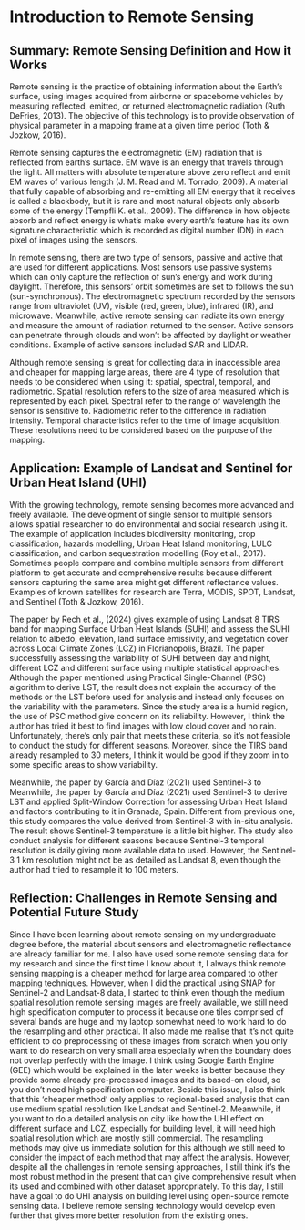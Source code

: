# Introduction to Remote Sensing

## Summary: Remote Sensing Definition and How it Works

Remote sensing is the practice of obtaining information about the Earth’s surface, using images acquired from airborne or spaceborne vehicles by measuring reflected, emitted, or returned electromagnetic radiation (Ruth DeFries, 2013). The objective of this technology is to provide observation of physical parameter in a mapping frame at a given time period (Toth & Jozkow, 2016).

Remote sensing captures the electromagnetic (EM) radiation that is reflected from earth’s surface. EM wave is an energy that travels through the light. All matters with absolute temperature above zero reflect and emit EM waves of various length (J. M. Read and M. Torrado, 2009). A material that fully capable of absorbing and re-emitting all EM energy that it receives is called a blackbody, but it is rare and most natural objects only absorb some of the energy (Tempfli K. et al., 2009). The difference in how objects absorb and reflect energy is what’s make every earth’s feature has its own signature characteristic which is recorded as digital number (DN) in each pixel of images using the sensors.

In remote sensing, there are two type of sensors, passive and active that are used for different applications. Most sensors use passive systems which can only capture the reflection of sun’s energy and work during daylight. Therefore, this sensors’ orbit sometimes are set to follow’s the sun (sun-synchronous). The electromagnetic spectrum recorded by the sensors range from ultraviolet (UV), visible (red, green, blue), infrared (IR), and microwave. Meanwhile, active remote sensing can radiate its own energy and measure the amount of radiation returned to the sensor. Active sensors can penetrate through clouds and won’t be affected by daylight or weather conditions. Example of active sensors included SAR and LIDAR.

Although remote sensing is great for collecting data in inaccessible area and cheaper for mapping large areas, there are 4 type of resolution that needs to be considered when using it: spatial, spectral, temporal, and radiometric. Spatial resolution refers to the size of area measured which is represented by each pixel. Spectral refer to the range of wavelength the sensor is sensitive to. Radiometric refer to the difference in radiation intensity. Temporal characteristics refer to the time of image acquisition. These resolutions need to be considered based on the purpose of the mapping.

## Application: Example of Landsat and Sentinel for Urban Heat Island (UHI)

With the growing technology, remote sensing becomes more advanced and freely available. The development of single sensor to multiple sensors allows spatial researcher to do environmental and social research using it. The example of application includes biodiversity monitoring, crop classification, hazards modelling, Urban Heat Island monitoring, LULC classification, and carbon sequestration modelling (Roy et al., 2017). Sometimes people compare and combine multiple sensors from different platform to get accurate and comprehensive results because different sensors capturing the same area might get different reflectance values. Examples of known satellites for research are Terra, MODIS, SPOT, Landsat, and Sentinel (Toth & Jozkow, 2016).

The paper by Rech et al., (2024) gives example of using Landsat 8 TIRS band for mapping Surface Urban Heat Islands (SUHI) and assess the SUHI relation to albedo, elevation, land surface emissivity, and vegetation cover across Local Climate Zones (LCZ) in Florianopolis, Brazil. The paper successfully assessing the variability of SUHI between day and night, different LCZ and different surface using multiple statistical approaches. Although the paper mentioned using Practical Single-Channel (PSC) algorithm to derive LST, the result does not explain the accuracy of the methods or the LST before used for analysis and instead only focuses on the variability with the parameters. Since the study area is a humid region, the use of PSC method give concern on its reliability. However, I think the author has tried it best to find images with low cloud cover and no rain. Unfortunately, there’s only pair that meets these criteria, so it’s not feasible to conduct the study for different seasons. Moreover, since the TIRS band already resampled to 30 meters, I think it would be good if they zoom in to some specific areas to show variability.

Meanwhile, the paper by García and Díaz (2021) used Sentinel-3 to Meanwhile, the paper by García and Díaz (2021) used Sentinel-3 to derive LST and applied Split-Window Correction for assessing Urban Heat Island and factors contributing to it in Granada, Spain. Different from previous one, this study compares the value derived from Sentinel-3 with in-situ analysis. The result shows Sentinel-3 temperature is a little bit higher. The study also conduct analysis for different seasons because Sentinel-3 temporal resolution is daily giving more available data to used. However, the Sentinel-3 1 km resolution might not be as detailed as Landsat 8, even though the author had tried to resample it to 100 meters.

## Reflection: Challenges in Remote Sensing and Potential Future Study

Since I have been learning about remote sensing on my undergraduate degree before, the material about sensors and electromagnetic reflectance are already familiar for me. I also have used some remote sensing data for my research and since the first time I know about it, I always think remote sensing mapping is a cheaper method for large area compared to other mapping techniques. However, when I did the practical using SNAP for Sentinel-2 and Landsat-8 data, I started to think even though the medium spatial resolution remote sensing images are freely available, we still need high specification computer to process it because one tiles comprised of several bands are huge and my laptop somewhat need to work hard to do the resampling and other practical. It also made me realise that it’s not quite efficient to do preprocessing of these images from scratch when you only want to do research on very small area especially when the boundary does not overlap perfectly with the image. I think using Google Earth Engine (GEE) which would be explained in the later weeks is better because they provide some already pre-processed images and its based-on cloud, so you don’t need high specification computer. Beside this issue, I also think that this ‘cheaper method’ only applies to regional-based analysis that can use medium spatial resolution like Landsat and Sentinel-2. Meanwhile, if you want to do a detailed analysis on city like how the UHI effect on different surface and LCZ, especially for building level, it will need high spatial resolution which are mostly still commercial. The resampling methods may give us immediate solution for this although we still need to consider the impact of each method that may affect the analysis. However, despite all the challenges in remote sensing approaches, I still think it’s the most robust method in the present that can give comprehensive result when its used and combined with other dataset appropriately. To this day, I still have a goal to do UHI analysis on building level using open-source remote sensing data. I believe remote sensing technology would develop even further that gives more better resolution from the existing ones.
